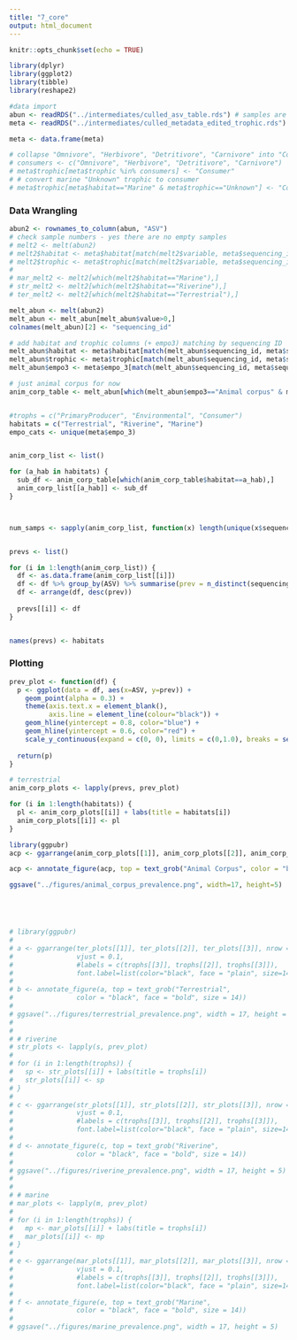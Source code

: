 ```yaml
---
title: "7_core"
output: html_document
---
```


```r
knitr::opts_chunk$set(echo = TRUE)
```

```r

library(dplyr)
library(ggplot2)
library(tibble)
library(reshape2)

```

```r
#data import
abun <- readRDS("../intermediates/culled_asv_table.rds") # samples are columns, ASVs are rows
meta <- readRDS("../intermediates/culled_metadata_edited_trophic.rds")

meta <- data.frame(meta)

# collapse "Omnivore", "Herbivore", "Detritivore", "Carnivore" into "Consumer"
# consumers <- c("Omnivore", "Herbivore", "Detritivore", "Carnivore")
# meta$trophic[meta$trophic %in% consumers] <- "Consumer"
# # convert marine "Unknown" trophic to consumer
# meta$trophic[meta$habitat=="Marine" & meta$trophic=="Unknown"] <- "Consumer"

```


### Data Wrangling

```r

abun2 <- rownames_to_column(abun, "ASV")
# check sample numbers - yes there are no empty samples
# melt2 <- melt(abun2)
# melt2$habitat <- meta$habitat[match(melt2$variable, meta$sequencing_id)]
# melt2$trophic <- meta$trophic[match(melt2$variable, meta$sequencing_id)]
# 
# mar_melt2 <- melt2[which(melt2$habitat=="Marine"),]
# str_melt2 <- melt2[which(melt2$habitat=="Riverine"),]
# ter_melt2 <- melt2[which(melt2$habitat=="Terrestrial"),]

melt_abun <- melt(abun2)
melt_abun <- melt_abun[melt_abun$value>0,]
colnames(melt_abun)[2] <- "sequencing_id"

# add habitat and trophic columns (+ empo3) matching by sequencing ID
melt_abun$habitat <- meta$habitat[match(melt_abun$sequencing_id, meta$sequencing_id)]
melt_abun$trophic <- meta$trophic[match(melt_abun$sequencing_id, meta$sequencing_id)]
melt_abun$empo3 <- meta$empo_3[match(melt_abun$sequencing_id, meta$sequencing_id)]

# just animal corpus for now
anim_corp_table <- melt_abun[which(melt_abun$empo3=="Animal corpus" & melt_abun$habitat %in% habitats),]


#trophs = c("PrimaryProducer", "Environmental", "Consumer")
habitats = c("Terrestrial", "Riverine", "Marine")
empo_cats <- unique(meta$empo_3)


anim_corp_list <- list()

for (a_hab in habitats) {
  sub_df <- anim_corp_table[which(anim_corp_table$habitat==a_hab),]
  anim_corp_list[[a_hab]] <- sub_df
}



num_samps <- sapply(anim_corp_list, function(x) length(unique(x$sequencing_id)))


prevs <- list()

for (i in 1:length(anim_corp_list)) {
  df <- as.data.frame(anim_corp_list[[i]])
  df <- df %>% group_by(ASV) %>% summarise(prev = n_distinct(sequencing_id)/num_samps[[i]])
  df <- arrange(df, desc(prev))
  
  prevs[[i]] <- df
}


names(prevs) <- habitats

```

### Plotting

```r
prev_plot <- function(df) {
  p <- ggplot(data = df, aes(x=ASV, y=prev)) +
    geom_point(alpha = 0.3) +
    theme(axis.text.x = element_blank(),
          axis.line = element_line(colour="black")) +
    geom_hline(yintercept = 0.8, color="blue") +
    geom_hline(yintercept = 0.6, color="red") +
    scale_y_continuous(expand = c(0, 0), limits = c(0,1.0), breaks = seq(0,1,0.2))
  
  return(p)
}

# terrestrial 
anim_corp_plots <- lapply(prevs, prev_plot)

for (i in 1:length(habitats)) {
  pl <- anim_corp_plots[[i]] + labs(title = habitats[i])
  anim_corp_plots[[i]] <- pl
}

library(ggpubr)
acp <- ggarrange(anim_corp_plots[[1]], anim_corp_plots[[2]], anim_corp_plots[[3]], nrow=1)

acp <- annotate_figure(acp, top = text_grob("Animal Corpus", color = "black", face = "bold", size = 14))

ggsave("../figures/animal_corpus_prevalence.png", width=17, height=5)





# library(ggpubr)
# 
# a <- ggarrange(ter_plots[[1]], ter_plots[[2]], ter_plots[[3]], nrow = 1, 
#                vjust = 0.1,
#                #labels = c(trophs[[3]], trophs[[2]], trophs[[3]]),
#                font.label=list(color="black", face = "plain", size=14))
# 
# b <- annotate_figure(a, top = text_grob("Terrestrial", 
#                color = "black", face = "bold", size = 14))
# 
# ggsave("../figures/terrestrial_prevalence.png", width = 17, height = 5)
# 
# 
# # riverine 
# str_plots <- lapply(s, prev_plot)
# 
# for (i in 1:length(trophs)) {
#   sp <- str_plots[[i]] + labs(title = trophs[i])
#   str_plots[[i]] <- sp
# }
# 
# c <- ggarrange(str_plots[[1]], str_plots[[2]], str_plots[[3]], nrow = 1, 
#                vjust = 0.1,
#                #labels = c(trophs[[3]], trophs[[2]], trophs[[3]]),
#                font.label=list(color="black", face = "plain", size=14))
# 
# d <- annotate_figure(c, top = text_grob("Riverine", 
#                color = "black", face = "bold", size = 14))
# 
# ggsave("../figures/riverine_prevalence.png", width = 17, height = 5)
# 
# 
# # marine 
# mar_plots <- lapply(m, prev_plot)
# 
# for (i in 1:length(trophs)) {
#   mp <- mar_plots[[i]] + labs(title = trophs[i])
#   mar_plots[[i]] <- mp
# }
# 
# e <- ggarrange(mar_plots[[1]], mar_plots[[2]], mar_plots[[3]], nrow = 1, 
#                vjust = 0.1,
#                #labels = c(trophs[[3]], trophs[[2]], trophs[[3]]),
#                font.label=list(color="black", face = "plain", size=14))
# 
# f <- annotate_figure(e, top = text_grob("Marine", 
#                color = "black", face = "bold", size = 14))
# 
# ggsave("../figures/marine_prevalence.png", width = 17, height = 5)


```

















